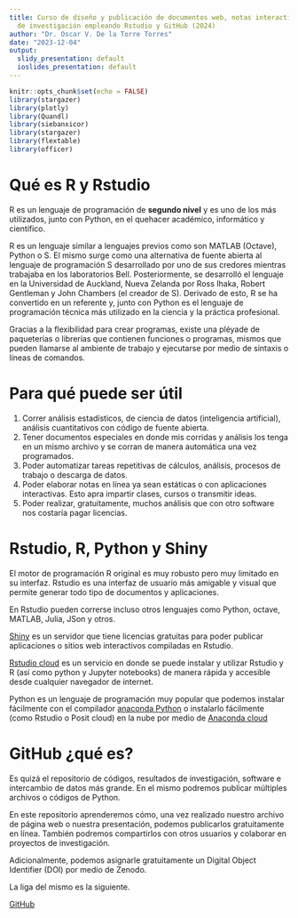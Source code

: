 ```yaml
---
title: Curso de diseño y publicación de documentos web, notas interactivas y resultados
  de investigación empleando Rstudio y GitHub (2024)
author: "Dr. Oscar V. De la Torre Torres"
date: "2023-12-04"
output:
  slidy_presentation: default
  ioslides_presentation: default
---
```


```r
knitr::opts_chunk$set(echo = FALSE)
library(stargazer)
library(plotly)
library(Quandl)
library(siebanxicor)
library(stargazer)
library(flextable)
library(officer)
```

# Qué es R y Rstudio

R es un lenguaje de programación de **segundo nivel** y es uno de los más utilizados, junto con Python, en el quehacer académico, informático y científico.

R es un lenguaje similar a lenguajes previos como son MATLAB (Octave), Python o S. El mismo surge como una alternativa de fuente abierta al lenguaje de programación S desarrollado por uno de sus credores mientras trabajaba en los laboratorios Bell. Posteriormente, se desarrolló el lenguaje en la Universidad de Auckland, Nueva Zelanda por Ross Ihaka, Robert Gentleman y John Chambers (el creador de S). Derivado de esto, R se ha convertido en un referente y, junto con Python es el lenguaje de programación técnica más utilizado en la ciencia y la práctica profesional.

Gracias a la flexibilidad para crear programas, existe una pléyade de paqueterías o librerías que contienen funciones o programas, mismos que pueden llamarse al ambiente de trabajo y ejecutarse por medio de sintaxis o líneas de comandos.

# Para qué puede ser útil

1. Correr análisis estadísticos, de ciencia de datos (inteligencia artificial), análisis cuantitativos con código de fuente abierta.
2. Tener documentos especiales en donde mis corridas y análisis los tenga en un mismo archivo y se corran de manera automática una vez programados.
3. Poder automatizar tareas repetitivas de cálculos, análisis, procesos de trabajo o descarga de datos.
4. Poder elaborar notas en línea ya sean estáticas o con aplicaciones interactivas. Esto apra impartir clases, cursos o transmitir ideas.
5. Poder realizar, gratuitamente, muchos análisis que con otro software nos costaría pagar licencias.

# Rstudio, R, Python y Shiny

El motor de programación R original es muy robusto pero muy limitado en su interfaz. Rstudio es una interfaz de usuario más amigable y visual que permite generar todo tipo de documentos y aplicaciones.

En Rstudio pueden correrse incluso otros lenguajes como Python, octave, MATLAB, Julia, JSon y otros.


[Shiny](https://shinyapps.io) es un servidor que tiene licencias gratuitas para poder publicar aplicaciones o sitios web interactivos compiladas en Rstudio.

[Rstudio cloud](https://posit.cloud) es un servicio en donde se puede instalar y utilizar Rstudio y R (así como python y Jupyter notebooks) de manera rápida y accesible desde cualquier navegador de internet.

Python es un lenguaje de programación muy popular que podemos instalar fácilmente con el compilador [anaconda Python](https://www.anaconda.com/products/distribution) o instalarlo fácilmente (como Rstudio o Posit cloud) en la nube por medio de [Anaconda cloud](https://anaconda.cloud/)

# GitHub ¿qué es?

Es quizá el repositorio de códigos, resultados de investigación, software e intercambio de datos más grande. En el mismo podremos publicar múltiples archivos o códigos de Python. 

En este repositorio aprenderemos cómo, una vez realizado nuestro archivo de página web o nuestra presentación, podemos publicarlos gratuitamente en línea. También podremos compartirlos con otros usuarios y colaborar en proyectos de investigación.

Adicionalmente, podemos asignarle gratuitamente un Digital Object Identifier (DOI) por medio de Zenodo.

La liga del mismo es la siguiente.

[GitHub](https://github.com)
